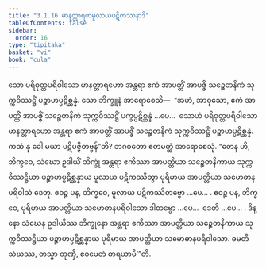 ```yaml
---
title: "3.1.16 မာနတ္တာရဟမူလာယပဋိကဿနာဒိ"
tableOfContents: false
sidebar:
  order: 16
type: "tipitaka"
basket: "vi"
book: "cula"
---
```



<DynamicBreadcrumb />

<Division number="127" book="cula" e="ch" v="4" p="127">

<Paragraph number="590" book="cula">
သော ပရိဝုတ္ထပရိဝါသော မာနတ္တာရဟော အန္တရာ ဧကံ အာပတ္တိံ အာပဇ္ဇိ သဉ္စေတနိကံ သုက္ကဝိဿဋ္ဌိံ ပဉ္စာဟပ္ပဋိစ္ဆန္နံ. သော ဘိက္ခူနံ အာရောစေသိ—  “အဟံ, အာဝုသော, ဧကံ အာပတ္တိံ အာပဇ္ဇိံ သဉ္စေတနိကံ သုက္ကဝိဿဋ္ဌိံ ပက္ခပ္ပဋိစ္ဆန္နံ …ပေ…  သောဟံ ပရိဝုတ္ထပရိဝါသော မာနတ္တာရဟော အန္တရာ ဧကံ အာပတ္တိံ အာပဇ္ဇိံ သဉ္စေတနိကံ သုက္ကဝိဿဋ္ဌိံ ပဉ္စာဟပ္ပဋိစ္ဆန္နံ. ကထံ နု ခေါ မယာ ပဋိပဇ္ဇိတဗ္ဗန်”တိ? ဘဂဝတော ဧတမတ္ထံ အာရောစေသုံ. “တေန ဟိ, ဘိက္ခဝေ, သံဃော ဥဒါယိံ ဘိက္ခုံ အန္တရာ ဧကိဿာ အာပတ္တိယာ သဉ္စေတနိကာယ သုက္ကဝိဿဋ္ဌိယာ ပဉ္စာဟပ္ပဋိစ္ဆန္နာယ မူလာယ ပဋိကဿိတွာ ပုရိမာယ အာပတ္တိယာ သမောဓာနပရိဝါသံ ဒေတု. ဧဝဉ္စ ပန, ဘိက္ခဝေ, မူလာယ ပဋိကဿိတဗ္ဗော …ပေ… .
</Paragraph>

<Paragraph number="591" book="cula">
ဧဝဉ္စ ပန, ဘိက္ခဝေ, ပုရိမာယ အာပတ္တိယာ သမောဓာနပရိဝါသော ဒါတဗ္ဗော …ပေ…  ဒေတိ …ပေ… .
</Paragraph>

<Paragraph number="592" book="cula">
ဒိန္နော သံဃေန ဥဒါယိဿ ဘိက္ခုနော အန္တရာ ဧကိဿာ အာပတ္တိယာ သဉ္စေတနိကာယ သုက္ကဝိဿဋ္ဌိယာ ပဉ္စာဟပ္ပဋိစ္ဆန္နာယ ပုရိမာယ အာပတ္တိယာ သမောဓာနပရိဝါသော. ခမတိ သံဃဿ, တသ္မာ တုဏှီ, ဧဝမေတံ ဓာရယာမီ’”တိ.
</Paragraph>
</Division>